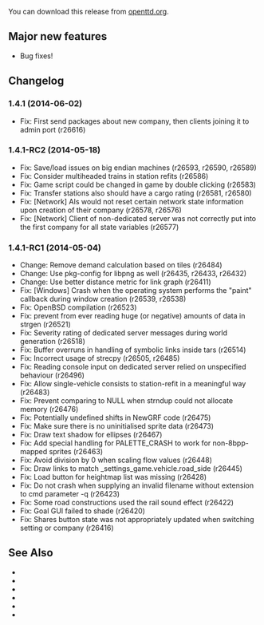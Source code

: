 {{en/-}}
{{en/OTTDVersions}}
{{release|prev=OpenTTD 1.4.0|next=OpenTTD 1.4.2|date=2014-06-02}}

You can download this release from [http://www.openttd.org/en/download-stable/1.4.1 openttd.org].

==Major new features==
* Bug fixes!

==Changelog==
===1.4.1 (2014-06-02)===
* Fix: First send packages about new company, then clients joining it to admin port {{en/Flyspray|6025}} (r26616)

===1.4.1-RC2 (2014-05-18)===
* Fix: Save/load issues on big endian machines (r26593, r26590, r26589)
* Fix: Consider multiheaded trains in station refits {{en/Flyspray|5995}} (r26586)
* Fix: Game script could be changed in game by double clicking {{en/Flyspray|5974}} (r26583)
* Fix: Transfer stations also should have a cargo rating {{en/Flyspray|5989}} (r26581, r26580)
* Fix: [Network] AIs would not reset certain network state information upon creation of their company {{en/Flyspray|6003}} (r26578, r26576)
* Fix: [Network] Client of non-dedicated server was not correctly put into the first company for all state variables {{en/Flyspray|6001}} (r26577)

===1.4.1-RC1 (2014-05-04)===
* Change: Remove demand calculation based on tiles (r26484)
* Change: Use pkg-config for libpng as well (r26435, r26433, r26432)
* Change: Use better distance metric for link graph {{en/Flyspray|5941}} (r26411)
* Fix: [Windows] Crash when the operating system performs the "paint" callback during window creation {{en/Flyspray|5994}} (r26539, r26538)
* Fix: OpenBSD compilation {{en/Flyspray|5992}} (r26523)
* Fix: prevent from ever reading huge (or negative) amounts of data in strgen (r26521)
* Fix: Severity rating of dedicated server messages during world generation (r26518)
* Fix: Buffer overruns in handling of symbolic links inside tars (r26514)
* Fix: Incorrect usage of strecpy (r26505, r26485)
* Fix: Reading console input on dedicated server relied on unspecified behaviour (r26496)
* Fix: Allow single-vehicle consists to station-refit in a meaningful way (r26483)
* Fix: Prevent comparing to NULL when strndup could not allocate memory (r26476)
* Fix: Potentially undefined shifts in NewGRF code (r26475)
* Fix: Make sure there is no uninitialised sprite data (r26473)
* Fix: Draw text shadow for ellipses (r26467)
* Fix: Add special handling for PALETTE_CRASH to work for non-8bpp-mapped sprites (r26463)
* Fix: Avoid division by 0 when scaling flow values {{en/Flyspray|5970}} (r26448)
* Fix: Draw links to match _settings_game.vehicle.road_side {{en/Flyspray|5961}} (r26445)
* Fix: Load button for heightmap list was missing {{en/Flyspray|5953}} (r26428)
* Fix: Do not crash when supplying an invalid filename without extension to cmd parameter -q (r26423)
* Fix: Some road constructions used the rail sound effect {{en/Flyspray|5946}} (r26422)
* Fix: Goal GUI failed to shade {{en/Flyspray|5948}} (r26420)
* Fix: Shares button state was not appropriately updated when switching setting or company {{en/Flyspray|5947}} (r26416)

==See Also==
* {{en/Forum|topic=70671|Forum topic for 1.4.1}}
* {{en/OTTDNewsArticle|204|The 1.4.1 news article}}
* {{en/Forum|topic=70583|Forum topic for 1.4.1-RC2}}
* {{en/OTTDNewsArticle|203|The 1.4.1-RC2 news article}}
* {{en/Forum|topic=70497|Forum topic for 1.4.1-RC1}}
* {{en/OTTDNewsArticle|202|The 1.4.1-RC1 news article}}